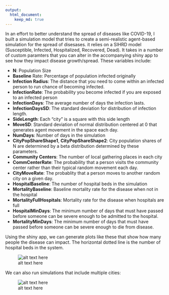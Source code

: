 ```yaml
---
output: 
  html_document:
    keep_md: true
---
```



In an effort to better understand the spread of diseases like COVID-19, I built a simulation model that tries to create a semi-realistic agent-based simulation for the spread of disesases. it relies on a SIHRD model (Susceptible, Infected, Hospitalized, Recovered, Dead). It takes in a number of custom paramters that you can alter in the accompanying shiny app to see how they impact disease growth/spread. These variables include:

* **N**: Population Size
* **Baseline** Rate: Percentage of population infected originally
* **Infection Radius**: The distance that you need to come within an infected person to run chance of becoming infected.
* **InfectionRate**: The probability you become infected if you are exposed to an infected person
* **InfectionDays**: The average number of days the infection lasts.
* **InfectionDaysSD**: The standard deviation for distribution of infection length.
* **SideLength**: Each "city" is a square with this side length
* **MoveSD**: Standard deviation of normal distribution centered at 0 that generates agent movement in the space each day.
* **NumDays**: Number of days in the simulation
* **CityPopShareShape1**, **CityPopShareShape2**: City population shares of N are determined by a beta distribution determined by these parameters.
* **Community Centers**: The number of local gathering places in each city
* **CommCenterRate**: The probability that a person visits the community center rather than their typical random movement each day.
* **CityMoveRate**: The probablity that a person moves to another random city on a given day.
* **HospitalBaseline**: The number of hospital beds in the simulation
* **MortalityBaseline**: Baseline mortality rate for the disease when not in the hospital
* **MortalityFullHospitals**: Mortality rate for the disease when hospitals are full
* **HospitalMinDays**: The minimum number of days that must have passed before someone can be severe enough to be admitted to the hospital.
* **MortalityMinDays**: The minimum number of days that must have passed before someone can be severe enough to die from disease.


Using the shiny app, we can generate plots like these that show how many people the disease can impact. The horizontal dotted line is the number of hospital beds in the system.

![alt text here](README_files/Screenshot 2020-06-10 at 5.28.00 PM.png)

We can also run simulations that include multiple cities:

![alt text here](README_files/Screenshot 2020-06-10 at 5.33.38 PM.png)
